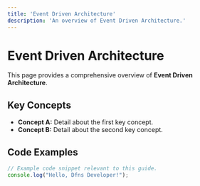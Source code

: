 ```yaml
---
title: 'Event Driven Architecture'
description: 'An overview of Event Driven Architecture.'
---
```


# Event Driven Architecture

This page provides a comprehensive overview of **Event Driven Architecture**.

## Key Concepts

* **Concept A:** Detail about the first key concept.
* **Concept B:** Detail about the second key concept.

## Code Examples

```typescript
// Example code snippet relevant to this guide.
console.log("Hello, Dfns Developer!");
```
